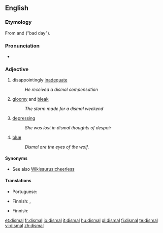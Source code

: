 ==English==

===Etymology===
From {{etyl|la}} {{term|dies|diēs|day|lang=la}} and {{term|malus||bad|lang=la}} ("bad day").

===Pronunciation===
* {{IPA|/ˈdɪzm(ə)l/}}

===Adjective===
{{en-adj}}

# disappointingly [[inadequate]]
#: ''He received a dismal compensation''
# [[gloomy]] and [[bleak]]
#: ''The storm made for a dismal weekend''
# [[depressing]]
#: ''She was lost in dismal thoughts of despair''
# [[blue]]
#: ''Dismal are the eyes of the wolf.''

====Synonyms====
* See also [[Wikisaurus:cheerless]]

====Translations====
{{trans-top|disappointingly inadequate}}
* Portuguese: {{t|pt|inadequado|m}}
{{trans-mid}}
{{trans-bottom}}

{{trans-top|gloomy and bleak}}
* Finnish: {{t+|fi|synkkä}}, {{t+|fi|surullinen}}
{{trans-mid}}
{{trans-bottom}}

{{trans-top|depressing}}
* Finnish: {{t+|fi|surullinen}}
{{trans-mid}}
{{trans-bottom}}

[[et:dismal]]
[[fr:dismal]]
[[io:dismal]]
[[it:dismal]]
[[hu:dismal]]
[[pl:dismal]]
[[fi:dismal]]
[[te:dismal]]
[[vi:dismal]]
[[zh:dismal]]